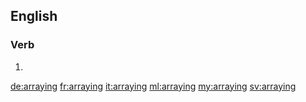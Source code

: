 ==English==

===Verb===
{{head|en}}

# {{present participle of|array}}

[[de:arraying]]
[[fr:arraying]]
[[it:arraying]]
[[ml:arraying]]
[[my:arraying]]
[[sv:arraying]]